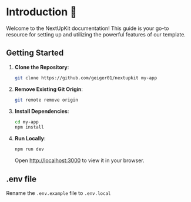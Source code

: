 # Introduction 👋

Welcome to the NextUpKit documentation! This guide is your go-to resource for setting up and utilizing the powerful features of our template.

## Getting Started

1. **Clone the Repository**:

   ```bash copy
   git clone https://github.com/geiger01/nextupkit my-app
   ```

2. **Remove Existing Git Origin**:

   ```bash copy
   git remote remove origin
   ```

3. **Install Dependencies**:

   ```bash copy
   cd my-app
   npm install
   ```

4. **Run Locally**:

   ```bash copy
   npm run dev
   ```

   Open [http://localhost:3000](http://localhost:3000) to view it in your browser.

## .env file

Rename the `.env.example` file to `.env.local`

